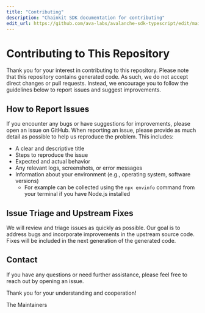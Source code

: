 ```yaml
---
title: "Contributing"
description: "Chainkit SDK documentation for contributing"
edit_url: https://github.com/ava-labs/avalanche-sdk-typescript/edit/main/chainkit/CONTRIBUTING.md
---
```


# Contributing to This Repository

Thank you for your interest in contributing to this repository. Please note that this repository contains generated code. As such, we do not accept direct changes or pull requests. Instead, we encourage you to follow the guidelines below to report issues and suggest improvements.

## How to Report Issues

If you encounter any bugs or have suggestions for improvements, please open an issue on GitHub. When reporting an issue, please provide as much detail as possible to help us reproduce the problem. This includes:

- A clear and descriptive title
- Steps to reproduce the issue
- Expected and actual behavior
- Any relevant logs, screenshots, or error messages
- Information about your environment (e.g., operating system, software versions)
    - For example can be collected using the `npx envinfo` command from your terminal if you have Node.js installed

## Issue Triage and Upstream Fixes

We will review and triage issues as quickly as possible. Our goal is to address bugs and incorporate improvements in the upstream source code. Fixes will be included in the next generation of the generated code.

## Contact

If you have any questions or need further assistance, please feel free to reach out by opening an issue.

Thank you for your understanding and cooperation!

The Maintainers